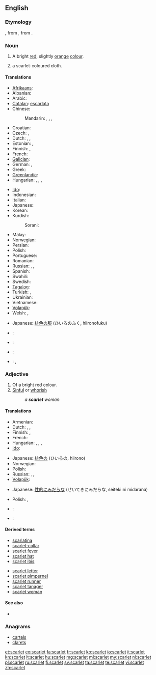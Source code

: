 {{wikipedia|scarlet (color)}}
{{also|Scarlet|Scarlett}}
==English==

===Etymology===
{{etyl|fro}} {{term|escarlate|lang=fro||a type of cloth}}, from {{etyl|ML.}} {{term|scarlatum||scarlet cloth|lang=la}}, from {{etyl|fa}} {{term|سقرلاط|sc=fa-Arab|tr=saqirlāṭ||a warm woollen cloth}}.

===Noun===
{{en-noun}}

# A bright [[red]], slightly [[orange]] [[color|colour]].
#: {{color panel|BE0032}}
# a scarlet-coloured cloth.

====Translations====
{{trans-top|colour}}
* [[Afrikaans]]: {{t|af|bloedrooi|xs=Afrikaans}}
* Albanian: {{t|sq|ngjyrë alle|xs=Albanian}}
* Arabic: {{t-|ar|قرمزي|tr=qirmiziy}}
* [[Catalan]]: [[escarlata]]
* Chinese:
*: Mandarin: {{t|cmn|深紅色|sc=Hani}},  {{t|cmn|深红色|tr=shēnhóngsè|sc=Hani}},  {{t|cmn|緋紅|sc=Hani}},  {{t|cmn|绯红|tr=fēihóng|sc=Hani}}
* Croatian: {{t+|hr|crven}}
* Czech: {{t|cs|šarlatová barva}},  {{t|cs|purpur}}
* Dutch: {{t-|nl|scharlaken|n}}, {{t+|nl|scharlakenrood|n}}, {{t-|nl|vuurrood|n}}
* Estonian: {{t|et|sarlakpunane}},  {{t|et|ergav}}
* Finnish: {{t-|fi|helakanpunainen}}, {{t-|fi|tulipunainen}}
* French: {{t+|fr|écarlate}}
* [[Galician]]: {{t|gl|escarlata|xs=Galician}}
* German: {{t+|de|Scharlachrot|n}}, {{t+|de|Scharlach|m}}
* Greek: {{t+|el|κόκκινος|m|tr=kókkinos}}
* [[Greenlandic]]: {{t-|kl|aappallarissoq|xs=Greenlandic}}
* Hungarian: {{t+|hu|skarlát}}, {{t|hu|skarlátpiros}}, {{t|hu|skarlátvörös}}, {{t|hu|élénkvörös}}
{{trans-mid}}
* [[Ido]]: {{t+|io|skarlato|xs=Ido}}
* Indonesian: {{t|id|merah tua}}
* Italian: {{t-|it|scarlatto}}
* Japanese: {{t|ja|緋色|tr=ひいろ, hiiro}}
* Korean: {{t|ko|스칼렛|tr=seukalres|sc=Hang}}
* Kurdish:
*: Sorani: {{t|ku|ئاڵ|tr=al|sc=ku-Arab}}
* Malay: {{t+|ms|merah|xs=Malay}}
* Norwegian: {{t-|no|skarlagen|n}}
* Persian: {{t|fa|سآقرلآت|tr=säqirlāt|sc=fa-Arab}}
* Polish: {{t|pl|szkarłat|m}}
* Portuguese: {{t+|pt|escarlate}}
* Romanian: {{t|ro|stacojiu|n}}
* Russian: {{t+|ru|алый|tr=ályj}},  {{t|ru|багровый|tr=bagróvyj}},  {{t|ru|багряный|tr=bagrjányj}}
* Spanish: {{t|es|escarlata|f}}
* Swahili: {{t+|sw|nyekundu|xs=Swahili}}
* Swedish: {{t|sv|scharlakansrött}}
* [[Tagalog]]: {{t|tl|iskarlata|xs=Tagalog}}
* Turkish: {{t+|tr|kızıl}},  {{t+|tr|kırmızı}}
* Ukrainian: {{t|uk|яскраво-червоний|tr=jaskravo-červonyj|xs=Ukrainian}}
* Vietnamese: {{t|vi|đĩ|xs=Vietnamese}}
* [[Volapük]]: {{t|vo|skarlataköl}}
* Welsh: {{t|cy|coch}}, {{t|cy|ysgarlad}}
{{trans-bottom}}

{{trans-top|cloth}}
* Japanese: [[緋色]]の[[服]] (ひいろのふく, hiironofuku)
{{trans-mid}}
{{trans-bottom}}

{{checktrans-top}}
* {{ttbc|he}}: {{t-|he|שני|m|alt=שָׁנִי}}
* {{ttbc|fa}}: {{t|fa|پارچه مخمل|xs=Persian}}
{{trans-mid}}
* {{ttbc|pt}}: {{t+|pt|escarlate}}
* {{ttbc|es}}: {{t-|es|escarlatina}}, {{t-|es|escarlata}}
{{trans-bottom}}

===Adjective===
{{en-adj}}

# Of a bright red colour.
# [[sinful|Sinful]] or [[whorish]]
#: ''a '''scarlet''' woman''

====Translations====
{{trans-top|colour}}
* Armenian: {{t-|hy|ալ|tr=al}}
* Dutch: {{t-|nl|scharlaken|n}}, {{t+|nl|scharlakenrood|n}}, {{t-|nl|vuurrood|n}}
* Finnish: {{t|fi|helakanpunainen}}, {{t-|fi|tulipunainen}}
* French: {{t+|fr|écarlate}}
* Hungarian: {{t+|hu|skarlát}}, {{t|hu|skarlátpiros}}, {{t|hu|skarlátvörös}}, {{t|hu|élénkvörös}}
* [[Ido]]: {{t+|io|skarlata|xs=Ido}}
{{trans-mid}}
* Japanese: [[緋色]]の (ひいろの, hiirono)
* Norwegian: {{t-|no|skarlagen}}
* Polish: {{t|pl|szkarłatny}}
* Russian: {{t+|ru|алый|tr=ályj}},  {{t|ru|багровый|tr=bagróvyj}},  {{t|ru|багряный|tr=bagrjányj}}
* [[Volapük]]: {{t|vo|skarlatakölik}}
{{trans-bottom}}

{{trans-top|sinful}}
* Japanese: [[性的にみだらな]] (せいてきにみだらな, seiteki ni midarana)
{{trans-mid}}
* Polish: {{t|pl|grzeszny}},  {{t|pl|nierządny}}
{{trans-bottom}}

{{checktrans-top}}
* {{ttbc|de}} : {{t-|de|scharlach}}
{{trans-mid}}
* {{ttbc|es}} : {{t-|es|escarlata}}
{{trans-bottom}}

====Derived terms====
{{top2}}
* [[scarlatina]]
* [[scarlet-collar]]
* [[scarlet fever]]
* [[scarlet hat]]
* [[scarlet ibis]]
{{mid2}}
* [[scarlet letter]]
* [[scarlet pimpernel]]
* [[scarlet runner]]
* [[scarlet tanager]]
* [[scarlet woman]]
{{bottom}}

====See also====
* {{list|en|reds}}

===Anagrams===
* [[cartels#English|cartels]]
* [[clarets#English|clarets]]

[[et:scarlet]]
[[eo:scarlet]]
[[fa:scarlet]]
[[fr:scarlet]]
[[ko:scarlet]]
[[io:scarlet]]
[[it:scarlet]]
[[kn:scarlet]]
[[lt:scarlet]]
[[hu:scarlet]]
[[mg:scarlet]]
[[ml:scarlet]]
[[my:scarlet]]
[[nl:scarlet]]
[[pl:scarlet]]
[[ru:scarlet]]
[[fi:scarlet]]
[[sv:scarlet]]
[[ta:scarlet]]
[[te:scarlet]]
[[vi:scarlet]]
[[zh:scarlet]]